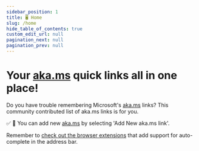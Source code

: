 ```yaml
---
sidebar_position: 1
title: 🖥 Home
slug: /home
hide_table_of_contents: true
custom_edit_url: null
pagination_next: null
pagination_prev: null
---
```

<head>
  <link rel="search" type="application/opensearchdescription+xml" title="[aka.cmd.ms] Search" href="/opensearch.xml" />
</head>


# Your [aka.ms](https://aka.cmd.ms) quick links all in one place!

Do you have trouble remembering Microsoft's [aka.ms](https://aka.cmd.ms) links? This community contributed list of aka.ms links is for you.

✅ 🙏 You can add new [aka.ms](https://aka.cmd.ms) by selecting 'Add New aka.ms link'.

Remember to [check out the browser extensions](/docs/tips) that add support for auto-complete in the address bar.

<CommandsTable
  columns={columns}
  data={commands}
/>

